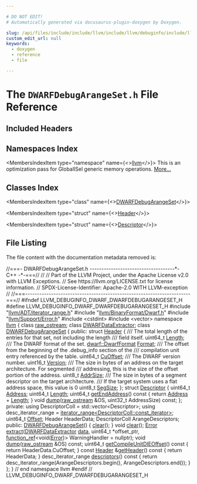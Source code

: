 ```yaml
---

# DO NOT EDIT!
# Automatically generated via docusaurus-plugin-doxygen by Doxygen.

slug: /api/files/include/include/llvm/include/llvm/debuginfo/include/llvm/debuginfo/dwarf/dwarfdebugarangeset-h
custom_edit_url: null
keywords:
  - doxygen
  - reference
  - file

---
```





# The `DWARFDebugArangeSet.h` File Reference

<DoxygenPage pluginConfig={pluginConfig}>



## Included Headers

<IncludesList>
<IncludesListItem
  filePath="llvm/ADT/iterator_range.h"
  permalink="/docs/api/files/include/include/llvm/include/llvm/adt/iterator-range-h"
  isLocal="true" />
<IncludesListItem
  filePath="llvm/BinaryFormat/Dwarf.h"
  permalink="/docs/api/files/include/include/llvm/include/llvm/binaryformat/dwarf-h"
  isLocal="true" />
<IncludesListItem
  filePath="llvm/Support/Error.h"
  permalink="/docs/api/files/include/include/llvm/include/llvm/support/error-h"
  isLocal="true" />
<IncludesListItem
  filePath="cstdint"
  permalink=""
  isLocal="false" />
<IncludesListItem
  filePath="vector"
  permalink=""
  isLocal="false" />
</IncludesList>

## Namespaces Index

<MembersIndex>

<MembersIndexItem
  type="namespace"
  name={<><a href="/docs/api/namespaces/llvm">llvm</a></>}>
This is an optimization pass for GlobalISel generic memory operations. <a href="/docs/api/namespaces/llvm/#details">More...</a>
</MembersIndexItem>

</MembersIndex>

## Classes Index

<MembersIndex>

<MembersIndexItem
  type="class"
  name={<><a href="/docs/api/classes/llvm/dwarfdebugarangeset">DWARFDebugArangeSet</a></>}>
</MembersIndexItem>

<MembersIndexItem
  type="struct"
  name={<><a href="/docs/api/structs/llvm/dwarfdebugarangeset/header">Header</a></>}>
</MembersIndexItem>

<MembersIndexItem
  type="struct"
  name={<><a href="/docs/api/structs/llvm/dwarfdebugarangeset/descriptor">Descriptor</a></>}>
</MembersIndexItem>

</MembersIndex>


## File Listing

The file content with the documentation metadata removed is:

<ProgramListing>

<Link id="l00001" /><CodeLine lineNumber="1"><span class="doxyHighlightComment">//===- DWARFDebugArangeSet.h ------------------------------------&#42;- C++ -&#42;-===//</span></CodeLine>
<Link id="l00002" /><CodeLine lineNumber="2"><span class="doxyHighlightComment">//</span></CodeLine>
<Link id="l00003" /><CodeLine lineNumber="3"><span class="doxyHighlightComment">// Part of the LLVM Project, under the Apache License v2.0 with LLVM Exceptions.</span></CodeLine>
<Link id="l00004" /><CodeLine lineNumber="4"><span class="doxyHighlightComment">// See https://llvm.org/LICENSE.txt for license information.</span></CodeLine>
<Link id="l00005" /><CodeLine lineNumber="5"><span class="doxyHighlightComment">// SPDX-License-Identifier: Apache-2.0 WITH LLVM-exception</span></CodeLine>
<Link id="l00006" /><CodeLine lineNumber="6"><span class="doxyHighlightComment">//</span></CodeLine>
<Link id="l00007" /><CodeLine lineNumber="7"><span class="doxyHighlightComment">//===----------------------------------------------------------------------===//</span></CodeLine>
<Link id="l00008" /><CodeLine lineNumber="8"></CodeLine>
<Link id="l00009" /><CodeLine lineNumber="9"><span class="doxyHighlightPreprocessor">#ifndef LLVM&#95;DEBUGINFO&#95;DWARF&#95;DWARFDEBUGARANGESET&#95;H</span></CodeLine>
<Link id="l00010" /><CodeLine lineNumber="10"><span class="doxyHighlightPreprocessor">#define LLVM&#95;DEBUGINFO&#95;DWARF&#95;DWARFDEBUGARANGESET&#95;H</span></CodeLine>
<Link id="l00011" /><CodeLine lineNumber="11"></CodeLine>
<Link id="l00012" /><CodeLine lineNumber="12"><span class="doxyHighlightPreprocessor">#include &quot;<a href="/docs/api/files/include/include/llvm/include/llvm/adt/iterator-range-h">llvm/ADT/iterator&#95;range.h</a>&quot;</span></CodeLine>
<Link id="l00013" /><CodeLine lineNumber="13"><span class="doxyHighlightPreprocessor">#include &quot;<a href="/docs/api/files/include/include/llvm/include/llvm/binaryformat/dwarf-h">llvm/BinaryFormat/Dwarf.h</a>&quot;</span></CodeLine>
<Link id="l00014" /><CodeLine lineNumber="14"><span class="doxyHighlightPreprocessor">#include &quot;<a href="/docs/api/files/include/include/llvm/include/llvm/support/error-h">llvm/Support/Error.h</a>&quot;</span></CodeLine>
<Link id="l00015" /><CodeLine lineNumber="15"><span class="doxyHighlightPreprocessor">#include &lt;cstdint&gt;</span></CodeLine>
<Link id="l00016" /><CodeLine lineNumber="16"><span class="doxyHighlightPreprocessor">#include &lt;vector&gt;</span></CodeLine>
<Link id="l00017" /><CodeLine lineNumber="17"></CodeLine>
<Link id="l00018" /><CodeLine lineNumber="18"><span class="doxyHighlightKeyword">namespace </span><span class="doxyHighlight"><a href="/docs/api/namespaces/llvm">llvm</a> &#123;</span></CodeLine>
<Link id="l00019" /><CodeLine lineNumber="19"></CodeLine>
<Link id="l00020" /><CodeLine lineNumber="20"><span class="doxyHighlightKeyword">class </span><span class="doxyHighlight"><a href="/docs/api/classes/llvm/raw-ostream">raw&#95;ostream</a>;</span></CodeLine>
<Link id="l00021" /><CodeLine lineNumber="21"><span class="doxyHighlightKeyword">class </span><span class="doxyHighlight"><a href="/docs/api/classes/llvm/dwarfdataextractor">DWARFDataExtractor</a>;</span></CodeLine>
<Link id="l00022" /><CodeLine lineNumber="22"></CodeLine>
<Link id="l00023" /><CodeLine lineNumber="23" lineLink="/docs/api/classes/llvm/dwarfdebugarangeset"><span class="doxyHighlightKeyword">class </span><span class="doxyHighlight"><a href="/docs/api/classes/llvm/dwarfdebugarangeset/#add8bf56f2990bbfe0e50bfef5edea8dc">DWARFDebugArangeSet</a> &#123;</span></CodeLine>
<Link id="l00024" /><CodeLine lineNumber="24"><span class="doxyHighlightKeyword">public</span><span class="doxyHighlight">:</span></CodeLine>
<Link id="l00025" /><CodeLine lineNumber="25" lineLink="/docs/api/structs/llvm/dwarfdebugarangeset/header"><span class="doxyHighlight">  </span><span class="doxyHighlightKeyword">struct </span><span class="doxyHighlight"><a href="/docs/api/structs/llvm/dwarfdebugarangeset/header">Header</a> &#123;</span></CodeLine>
<Link id="l00026" /><CodeLine lineNumber="26"><span class="doxyHighlightComment">    /// The total length of the entries for that set, not including the length</span></CodeLine>
<Link id="l00027" /><CodeLine lineNumber="27"><span class="doxyHighlightComment">    /// field itself.</span></CodeLine>
<Link id="l00028" /><CodeLine lineNumber="28" lineLink="/docs/api/structs/llvm/dwarfdebugarangeset/header/#a31f64e49c7ecc4dcb3bb82287e5b0b12"><span class="doxyHighlight">    uint64&#95;t <a href="/docs/api/structs/llvm/dwarfdebugarangeset/header/#a31f64e49c7ecc4dcb3bb82287e5b0b12">Length</a>;</span></CodeLine>
<Link id="l00029" /><CodeLine lineNumber="29"><span class="doxyHighlightComment">    /// The DWARF format of the set.</span></CodeLine>
<Link id="l00030" /><CodeLine lineNumber="30" lineLink="/docs/api/structs/llvm/dwarfdebugarangeset/header/#ae9465e94aa28b19adac1144e0a6d774d"><span class="doxyHighlight">    <a href="/docs/api/namespaces/llvm/dwarf/#a79a43a947d26afb3f2a388f2f7a3a8c8">dwarf::DwarfFormat</a> <a href="/docs/api/structs/llvm/dwarfdebugarangeset/header/#ae9465e94aa28b19adac1144e0a6d774d">Format</a>;</span></CodeLine>
<Link id="l00031" /><CodeLine lineNumber="31"><span class="doxyHighlightComment">    /// The offset from the beginning of the .debug&#95;info section of the</span></CodeLine>
<Link id="l00032" /><CodeLine lineNumber="32"><span class="doxyHighlightComment">    /// compilation unit entry referenced by the table.</span></CodeLine>
<Link id="l00033" /><CodeLine lineNumber="33" lineLink="/docs/api/structs/llvm/dwarfdebugarangeset/header/#a195b9597d283908270943d7a23d3ce7f"><span class="doxyHighlight">    uint64&#95;t <a href="/docs/api/structs/llvm/dwarfdebugarangeset/header/#a195b9597d283908270943d7a23d3ce7f">CuOffset</a>;</span></CodeLine>
<Link id="l00034" /><CodeLine lineNumber="34"><span class="doxyHighlightComment">    /// The DWARF version number.</span></CodeLine>
<Link id="l00035" /><CodeLine lineNumber="35" lineLink="/docs/api/structs/llvm/dwarfdebugarangeset/header/#a15d9e25ea68d801923be91111047d34c"><span class="doxyHighlight">    uint16&#95;t <a href="/docs/api/structs/llvm/dwarfdebugarangeset/header/#a15d9e25ea68d801923be91111047d34c">Version</a>;</span></CodeLine>
<Link id="l00036" /><CodeLine lineNumber="36"><span class="doxyHighlightComment">    /// The size in bytes of an address on the target architecture. For segmented</span></CodeLine>
<Link id="l00037" /><CodeLine lineNumber="37"><span class="doxyHighlightComment">    /// addressing, this is the size of the offset portion of the address.</span></CodeLine>
<Link id="l00038" /><CodeLine lineNumber="38" lineLink="/docs/api/structs/llvm/dwarfdebugarangeset/header/#a23af52a7e1bd7e192e0c9bb1073d114f"><span class="doxyHighlight">    uint8&#95;t <a href="/docs/api/structs/llvm/dwarfdebugarangeset/header/#a23af52a7e1bd7e192e0c9bb1073d114f">AddrSize</a>;</span></CodeLine>
<Link id="l00039" /><CodeLine lineNumber="39"><span class="doxyHighlightComment">    /// The size in bytes of a segment descriptor on the target architecture.</span></CodeLine>
<Link id="l00040" /><CodeLine lineNumber="40"><span class="doxyHighlightComment">    /// If the target system uses a flat address space, this value is 0</span></CodeLine>
<Link id="l00041" /><CodeLine lineNumber="41" lineLink="/docs/api/structs/llvm/dwarfdebugarangeset/header/#adbb5cfb0b5740d9bd468210382016820"><span class="doxyHighlight">    uint8&#95;t <a href="/docs/api/structs/llvm/dwarfdebugarangeset/header/#adbb5cfb0b5740d9bd468210382016820">SegSize</a>;</span></CodeLine>
<Link id="l00042" /><CodeLine lineNumber="42"><span class="doxyHighlight">  &#125;;</span></CodeLine>
<Link id="l00043" /><CodeLine lineNumber="43"></CodeLine>
<Link id="l00044" /><CodeLine lineNumber="44" lineLink="/docs/api/structs/llvm/dwarfdebugarangeset/descriptor"><span class="doxyHighlight">  </span><span class="doxyHighlightKeyword">struct </span><span class="doxyHighlight"><a href="/docs/api/structs/llvm/dwarfdebugarangeset/descriptor">Descriptor</a> &#123;</span></CodeLine>
<Link id="l00045" /><CodeLine lineNumber="45" lineLink="/docs/api/structs/llvm/dwarfdebugarangeset/descriptor/#a66a457d306006079ca0bf79d86e27273"><span class="doxyHighlight">    uint64&#95;t <a href="/docs/api/structs/llvm/dwarfdebugarangeset/descriptor/#a66a457d306006079ca0bf79d86e27273">Address</a>;</span></CodeLine>
<Link id="l00046" /><CodeLine lineNumber="46" lineLink="/docs/api/structs/llvm/dwarfdebugarangeset/descriptor/#a53ef81026a16b422c906820b024b160b"><span class="doxyHighlight">    uint64&#95;t <a href="/docs/api/structs/llvm/dwarfdebugarangeset/descriptor/#a53ef81026a16b422c906820b024b160b">Length</a>;</span></CodeLine>
<Link id="l00047" /><CodeLine lineNumber="47"></CodeLine>
<Link id="l00048" /><CodeLine lineNumber="48" lineLink="/docs/api/structs/llvm/dwarfdebugarangeset/descriptor/#a7ad4a07c0d4f121df34014e880ada271"><span class="doxyHighlight">    uint64&#95;t <a href="/docs/api/structs/llvm/dwarfdebugarangeset/descriptor/#a7ad4a07c0d4f121df34014e880ada271">getEndAddress</a>()</span><span class="doxyHighlightKeyword"> const </span><span class="doxyHighlight">&#123; </span><span class="doxyHighlightKeywordFlow">return</span><span class="doxyHighlight"> <a href="/docs/api/structs/llvm/dwarfdebugarangeset/descriptor/#a66a457d306006079ca0bf79d86e27273">Address</a> + <a href="/docs/api/structs/llvm/dwarfdebugarangeset/descriptor/#a53ef81026a16b422c906820b024b160b">Length</a>; &#125;</span></CodeLine>
<Link id="l00049" /><CodeLine lineNumber="49"><span class="doxyHighlight">    </span><span class="doxyHighlightKeywordType">void</span><span class="doxyHighlight"> <a href="/docs/api/structs/llvm/dwarfdebugarangeset/descriptor/#abb37d4f66fa7518e6518d4f4a0b7b2c4">dump</a>(<a href="/docs/api/classes/llvm/raw-ostream">raw&#95;ostream</a> &amp;OS, uint32&#95;t AddressSize) </span><span class="doxyHighlightKeyword">const</span><span class="doxyHighlight">;</span></CodeLine>
<Link id="l00050" /><CodeLine lineNumber="50"><span class="doxyHighlight">  &#125;;</span></CodeLine>
<Link id="l00051" /><CodeLine lineNumber="51"></CodeLine>
<Link id="l00052" /><CodeLine lineNumber="52"><span class="doxyHighlightKeyword">private</span><span class="doxyHighlight">:</span></CodeLine>
<Link id="l00053" /><CodeLine lineNumber="53"><span class="doxyHighlight">  </span><span class="doxyHighlightKeyword">using </span><span class="doxyHighlight">DescriptorColl = std::vector&lt;Descriptor&gt;;</span></CodeLine>
<Link id="l00054" /><CodeLine lineNumber="54"><span class="doxyHighlight">  </span><span class="doxyHighlightKeyword">using </span><span class="doxyHighlight">desc&#95;iterator&#95;range = <a href="/docs/api/classes/llvm/iterator-range">iterator&#95;range&lt;DescriptorColl::const&#95;iterator&gt;</a>;</span></CodeLine>
<Link id="l00055" /><CodeLine lineNumber="55"></CodeLine>
<Link id="l00056" /><CodeLine lineNumber="56"><span class="doxyHighlight">  uint64&#95;t <a href="/docs/api/namespaces/llvm/#a05f5b9a11bdcc5feba62899f95dcf878a3134224cba2545bc57954d3b072aebb4">Offset</a>;</span></CodeLine>
<Link id="l00057" /><CodeLine lineNumber="57"><span class="doxyHighlight">  Header HeaderData;</span></CodeLine>
<Link id="l00058" /><CodeLine lineNumber="58"><span class="doxyHighlight">  DescriptorColl ArangeDescriptors;</span></CodeLine>
<Link id="l00059" /><CodeLine lineNumber="59"></CodeLine>
<Link id="l00060" /><CodeLine lineNumber="60"><span class="doxyHighlightKeyword">public</span><span class="doxyHighlight">:</span></CodeLine>
<Link id="l00061" /><CodeLine lineNumber="61" lineLink="/docs/api/classes/llvm/dwarfdebugarangeset/#add8bf56f2990bbfe0e50bfef5edea8dc"><span class="doxyHighlight">  <a href="/docs/api/classes/llvm/dwarfdebugarangeset/#add8bf56f2990bbfe0e50bfef5edea8dc">DWARFDebugArangeSet</a>() &#123; <a href="/docs/api/classes/llvm/dwarfdebugarangeset/#a20c21365b128c7f66fe70aa46b9887f4">clear</a>(); &#125;</span></CodeLine>
<Link id="l00062" /><CodeLine lineNumber="62"></CodeLine>
<Link id="l00063" /><CodeLine lineNumber="63"><span class="doxyHighlight">  </span><span class="doxyHighlightKeywordType">void</span><span class="doxyHighlight"> <a href="/docs/api/classes/llvm/dwarfdebugarangeset/#a20c21365b128c7f66fe70aa46b9887f4">clear</a>();</span></CodeLine>
<Link id="l00064" /><CodeLine lineNumber="64"><span class="doxyHighlight">  <a href="/docs/api/classes/llvm/error">Error</a> <a href="/docs/api/files/lib/lib/transforms/lib/transforms/ipo/loopextractor-cpp/#a84dff14934298a71113ab11312c243f6">extract</a>(<a href="/docs/api/classes/llvm/dwarfdataextractor">DWARFDataExtractor</a> <a href="/docs/api/files/lib/lib/codegen/staticdatasplitter-cpp/#ad2fefd8832b4b1ea3dbb1f621063bbff">data</a>, uint64&#95;t &#42;offset&#95;ptr,</span></CodeLine>
<Link id="l00065" /><CodeLine lineNumber="65"><span class="doxyHighlight">                <a href="/docs/api/classes/llvm/function-ref">function&#95;ref</a>&lt;</span><span class="doxyHighlightKeywordType">void</span><span class="doxyHighlight">(<a href="/docs/api/classes/llvm/error">Error</a>)&gt; WarningHandler = </span><span class="doxyHighlightKeyword">nullptr</span><span class="doxyHighlight">);</span></CodeLine>
<Link id="l00066" /><CodeLine lineNumber="66"><span class="doxyHighlight">  </span><span class="doxyHighlightKeywordType">void</span><span class="doxyHighlight"> <a href="/docs/api/classes/llvm/dwarfdebugarangeset/#a6b102d8acecb56fe2e599dd7724ab78b">dump</a>(<a href="/docs/api/classes/llvm/raw-ostream">raw&#95;ostream</a> &amp;OS) </span><span class="doxyHighlightKeyword">const</span><span class="doxyHighlight">;</span></CodeLine>
<Link id="l00067" /><CodeLine lineNumber="67"></CodeLine>
<Link id="l00068" /><CodeLine lineNumber="68" lineLink="/docs/api/classes/llvm/dwarfdebugarangeset/#a073d1fed576c15f6f5e73f1c34ef8528"><span class="doxyHighlight">  uint64&#95;t <a href="/docs/api/classes/llvm/dwarfdebugarangeset/#a073d1fed576c15f6f5e73f1c34ef8528">getCompileUnitDIEOffset</a>()</span><span class="doxyHighlightKeyword"> const </span><span class="doxyHighlight">&#123; </span><span class="doxyHighlightKeywordFlow">return</span><span class="doxyHighlight"> HeaderData.CuOffset; &#125;</span></CodeLine>
<Link id="l00069" /><CodeLine lineNumber="69"></CodeLine>
<Link id="l00070" /><CodeLine lineNumber="70" lineLink="/docs/api/classes/llvm/dwarfdebugarangeset/#a69c6d9cbc25dd0c2cdedc26bf2e1d017"><span class="doxyHighlight">  </span><span class="doxyHighlightKeyword">const</span><span class="doxyHighlight"> <a href="/docs/api/structs/llvm/dwarfdebugarangeset/header">Header</a> &amp;<a href="/docs/api/classes/llvm/dwarfdebugarangeset/#a69c6d9cbc25dd0c2cdedc26bf2e1d017">getHeader</a>()</span><span class="doxyHighlightKeyword"> const </span><span class="doxyHighlight">&#123; </span><span class="doxyHighlightKeywordFlow">return</span><span class="doxyHighlight"> HeaderData; &#125;</span></CodeLine>
<Link id="l00071" /><CodeLine lineNumber="71"></CodeLine>
<Link id="l00072" /><CodeLine lineNumber="72" lineLink="/docs/api/classes/llvm/dwarfdebugarangeset/#aec4b7ec20d2ff30833c38ca49b0b01f8"><span class="doxyHighlight">  desc&#95;iterator&#95;range <a href="/docs/api/classes/llvm/dwarfdebugarangeset/#aec4b7ec20d2ff30833c38ca49b0b01f8">descriptors</a>()</span><span class="doxyHighlightKeyword"> const </span><span class="doxyHighlight">&#123;</span></CodeLine>
<Link id="l00073" /><CodeLine lineNumber="73"><span class="doxyHighlight">    </span><span class="doxyHighlightKeywordFlow">return</span><span class="doxyHighlight"> desc&#95;iterator&#95;range(ArangeDescriptors.begin(),</span></CodeLine>
<Link id="l00074" /><CodeLine lineNumber="74"><span class="doxyHighlight">                               ArangeDescriptors.end());</span></CodeLine>
<Link id="l00075" /><CodeLine lineNumber="75"><span class="doxyHighlight">  &#125;</span></CodeLine>
<Link id="l00076" /><CodeLine lineNumber="76"><span class="doxyHighlight">&#125;;</span></CodeLine>
<Link id="l00077" /><CodeLine lineNumber="77"></CodeLine>
<Link id="l00078" /><CodeLine lineNumber="78"><span class="doxyHighlight">&#125; </span><span class="doxyHighlightComment">// end namespace llvm</span></CodeLine>
<Link id="l00079" /><CodeLine lineNumber="79"></CodeLine>
<Link id="l00080" /><CodeLine lineNumber="80"><span class="doxyHighlightPreprocessor">#endif </span><span class="doxyHighlightComment">// LLVM&#95;DEBUGINFO&#95;DWARF&#95;DWARFDEBUGARANGESET&#95;H</span></CodeLine>

</ProgramListing>


</DoxygenPage>
